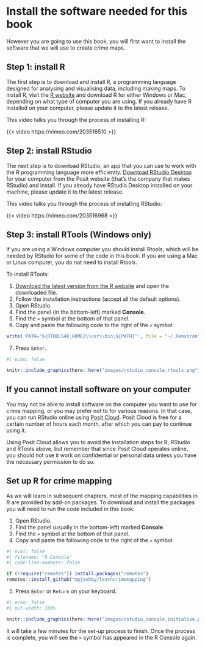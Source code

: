 # Install the software needed for this book {.unnumbered}

::: {.abstract}
However you are going to use this book, you will first want to install the software that we
will use to create crime maps.
:::


## Step 1: install R

The first step is to download and install R, a programming language designed for analysing and visualising data, including making maps. To install R, visit the [R website](https://cran.r-project.org/) and download R for either Windows or Mac, depending on what type of computer you are using. If you already have R installed on your computer, please update it to the latest release.

This video talks you through the process of installing R:

{{< video https://vimeo.com/203516510 >}}



## Step 2: install RStudio

The next step is to download RStudio, an app that you can use to work with the R programming language more efficiently. [Download RStudio Desktop](https://posit.co/download/rstudio-desktop/) for your computer from the Posit website (that's the company that makes RStudio) and install. If you already have RStudio Desktop installed on your machine, please update it to the latest release.

This video talks you through the process of installing RStudio:

{{< video https://vimeo.com/203516968 >}}



## Step 3: install RTools (Windows only)

If you are using a Windows computer you should install Rtools, which will be needed by RStudio for some of the code in this book. If you are using a Mac or Linux computer, you do not need to install Rtools.

To install RTools: 

  1. [Download the latest version from the R website](https://cran.r-project.org/bin/windows/Rtools/rtools40.html) and open the downloaded file.
  2. Follow the installation instructions (accept all the default options).
  3. Open RStudio.
  4. Find the panel (in the bottom-left) marked **Console**.
  5. Find the `>` symbol at the bottom of that panel.
  6. Copy and paste the following code to the right of the `>` symbol:

```r
write('PATH="${RTOOLS40_HOME}\\usr\\bin;${PATH}"', file = "~/.Renviron", append = TRUE)
```

  7. Press `Enter`.

```r
#| echo: false

knitr::include_graphics(here::here("images/rstudio_console_rtools.png"))
```



## If you cannot install software on your computer

You may not be able to install software on the computer you want to use for crime mapping, or you may prefer not to for various reasons. In that case, you can run RStudio online using [Posit Cloud](https://posit.cloud/). Posit Cloud is free for a certain number of hours each month, after which you can pay to continue using it.

Using Posit Cloud allows you to avoid the installation steps for R, RStudio and RTools above, but remember that since Posit Cloud operates online, you should not use it work on confidential or personal data unless you have the necessary permission to do so.


## Set up R for crime mapping

As we will learn in subsequent chapters, most of the mapping capabilities in R are provided by add-on packages. To download and install the packages you will need to run the code included in this book:

  1. Open RStudio. 
  2. Find the panel (usually in the bottom-left) marked **Console**.
  3. Find the `>` symbol at the bottom of that panel.
  4. Copy and paste the following code to the right of the `>` symbol:

```r
#| eval: false
#| filename: "R Console"
#| code-line-numbers: false

if (!require("remotes")) install.packages("remotes")
remotes::install_github("mpjashby/learncrimemapping")
```

  5. Press `Enter` or `Return` on your keyboard.
  
```r
#| echo: false
#| out-width: 100%

knitr::include_graphics(here::here("images/rstudio_console_initialise.png"))
```


::: {.callout-important}
It will take a few minutes for the set-up process to finish. Once the process is complete, you will see the `>` symbol has appeared in the R Console again.
:::

